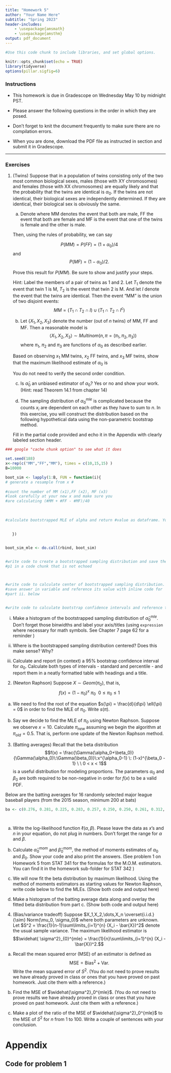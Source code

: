 ```yaml
---
title: "Homework 5"
author: "Your Name Here"
subtitle: "Spring 2023"
header-includes:
    - \usepackage{amsmath}
    - \usepackage{amsthm}
output: pdf_document
---
```


```r
#Use this code chunk to include libraries, and set global options.

knitr::opts_chunk$set(echo = TRUE)
library(tidyverse)
options(pillar.sigfig=6)

```

### Instructions

- This homework is due in Gradescope on Wednesday May 10 by midnight PST.

- Please answer the following questions in the order in which they are posed. 

- Don't forget to knit the document frequently to make sure there are no compilation errors. 

- When you are done, download the PDF file as instructed in section and submit it in Gradescope. 

* * *

### Exercises

1. (Twins) Suppose that in a population of twins consisting only of the two most common biological sexes\footnote{see \href{https://www.joshuakennon.com/the-six-common-biological-sexes-in-humans/}{here} for the six variations that are possible}, males (those with XY chromosomes) and females (those with XX chromosomes) are equally likely and that the probability that the twins are identical is $\alpha_0$. If the twins are not identical, their biological sexes are independently determined. If they are identical, their biological sex is obviously the same.
	
	a. Denote
	\begin{align*}
	\pi_1 &= P(MM),\\
	\pi_2 &= P(FF), \\
	\pi_3 &= P(MF).
	\end{align*}
	  where $\mbox{MM}$ denotes the event that both are male, $\mbox{FF}$ the event that both are female and $\mbox{MF}$ is the event that one of the twins is female and the other is male.
	
  	Then, using the rules of probability, we can say
	
	$$P(MM) = P(FF) = (1+\alpha_0)/4$$ and $$P(MF) = (1-\alpha_0)/2.$$
	 
	 Prove this result for $P(MM)$. Be sure to show and justify your steps. \textbf{Since I am basically setting up the problem formulation for you, we are going to assess mastery of the concepts.}
	
	Hint: Label the members of a pair of twins as 1 and 2. Let $T_1$ denote the event that twin 1 is M, $T_2$ is the event that twin 2 is M. And let $I$ denote the event that the twins are identical. Then the event "MM" is the union of two disjoint events: 
	$$MM = (T_1 \cap T_2 \cap I ) \cup (T_1 \cap T_2 \cap I^c)$$ 
	
	\emph{Review chapters 2 and 4 if you need a reminder}
	
	
	b. Let $\left\{X_1,X_2,X_3\right\}$ denote the number (out of $n$ twins) of $\mbox{MM}$, $\mbox{FF}$ and $\mbox{MF}$. Then a reasonable model is
	$$\langle X_1,X_2,X_3 \rangle \sim Multinom(n, \pi=(\pi_1,\pi_2,\pi_3) )$$
	where $\pi_1$, $\pi_2$ and $\pi_3$ are functions of $\alpha_0$ as described earlier.
	
	  Based on observing $x_1$ MM twins, $x_2$ FF twins, and $x_3$ MF twins, show that the maximum likelihood estimate of $\alpha_0$ is
\begin{eqnarray*}
\widehat{\alpha}_0^{mle} &=& (x_1+x_2-x_3)/n.
\end{eqnarray*}
	  
	  You do not need to verify the second order condition.
	
	c. Is $\widehat{\alpha}_0$ an unbiased estimator of $\alpha_0$? Yes or no and show your work.   (Hint: read Theorem 14.1 from chapter 14)
	
	d. The sampling distribution of $\alpha_0^{mle}$ is complicated because the counts $x_i$ are dependent on each other as they have to sum to $n$. In this exercise, you will construct the distribution based on the following hypothetical data using  the non-parametric  bootstrap method.  \begin{table}[h]
	\centering
   \begin{tabular}{ccc}
    MM & FF & MF \\ \hline
    10 & 15 & 15\\ \hline
   \end{tabular}
   \end{table}

   Fill in the partial code provided  and echo it in the Appendix with clearly labeled section header. 
   
```r

### google "cache chunk option" to see what it does

set.seed(188)
x<-rep(c("MM","FF","MM"), times = c(10,15,15) )
B=10000

boot_sim <- lapply(1:B, FUN = function(i){ 
# generate a resample from x #  
    
#count the number of MM (x1),FF (x2), MF (x3) 
#look carefully at your new x and make sure you
#are calculating (#MM + #FF - #MF)/40
    
  
  
#calculate bootstrapped MLE of alpha and return #value as dataframe. You might want to calculate the #the MLE as maximum of (x1+x2-x3)/n and 0, since alpha is a #probability.
    
    
   })


boot_sim_mle <- do.call(rbind, boot_sim)


#write code to create a bootstrapped sampling distribution and save the #figure to an object called p1 and display it in part i. below by typing 
#p1 in a code chunk that is not echoed



#write code to calculate center of bootstrapped sampling distribution.
#save answer in variable and reference its value with inline code for 
#part ii. below


#write code to calculate bootstrap confidence intervals and reference the end points using inline code for part iii. below
```
  
   i. Make a histogram of the bootstrapped sampling distribution of $\widehat{\alpha}_0^{mle}$.  Don't forget those binwidths and label your axis/titles (using `expression` where necessary for math symbols. See Chapter 7 page 62 for a reminder ) 



   ii. Where is the bootstrapped sampling distribution centered? Does this make sense? Why?

   iii. Calculate and report (in context) a 95\% bootstrap confidence interval for $\alpha_0$. Calculate both types of intervals - standard and percentile - and report them in a neatly formatted table with headings and a title.


2. (Newton Raphson) Suppose $X \sim Geom(\pi_0)$, that is,
$$f(x) = (1- \pi_0)^{x} \: \pi_0 \ \ 0 \leq \pi_0 \leq 1$$

a. We need to find the root of the equation $s(\pi) = \frac{d}{d\pi} \ell(\pi) = 0$ in order to find the MLE of $\pi_0$. Write $s(\pi)$.

b. Say we decide to find the MLE of $\pi_0$ using Newton Raphson. Suppose we observe $x = 10$. Calculate $\pi_{new}$ assuming we begin the algorithm at $\pi_{old} = 0.5$. That is, perform one update of the Newton Raphson method.

3. (Batting averages) Recall that the beta distribution 
$$f(x) = \frac{\Gamma(\alpha_0+\beta_0)}{\Gamma(\alpha_0)\:\Gamma(\beta_0)}\:x^{\alpha_0-1} \: (1-x)^{\beta_0 - 1} \ \ 0 < x < 1$$
is a useful distribution for modeling proportions. The parameters $\alpha_0$ and $\beta_0$ are both required to be non-negative in order for $f(x)$ to be a valid PDF. 

Below are the batting averages for 16 randomly selected major league baseball players (from the 2015 season, minimum 200 at bats)



```r
ba <- c(0.276, 0.281, 0.225, 0.283, 0.257, 0.250, 0.250, 0.261, 0.312, 0.259, 0.273, 0.222, 0.314, 0.271, 0.294, 0.268)

   
```

a. Write the log-likelihood function $\ell(\alpha, \beta)$. Please leave the data as $x$'s and $n$ in your equation, do not plug in numbers. Don't forget the range for $\alpha$ and $\beta$.

b. Calculate $\widehat{\alpha}_0^{mom}$ and $\widehat{\beta}_0^{mom}$, the method of moments estimates of $\alpha_0$ and $\beta_0$. Show your code and also print the answers. (See problem 1 on Homework 5 from STAT 341 for the formulas for the M.O.M. estimators. You can find it in the homework sub-folder for STAT 342 )

c. We will now fit the beta distribution by maximum likelihood. 
Using the method of moments estimators as starting values for Newton Raphson, write code below to find the MLEs. (Show both code and output here)


d. Make a histogram of the batting average data along and overlay the fitted beta distribution from part c. (Show both code and output here)

4. (Bias/variance tradeoff) Suppose $X_1,X_2,\dots,X_n \overset{i.i.d.}{\sim} Norm(\mu_0, \sigma_0)$ where both parameters are unknown. 
Let
$S^2 = \frac{1}{n-1}\sum\limits_{i=1}^{n} (X_i - \bar{X})^2$ denote the usual sample variance. The maximum likelihood estimator is
$$\widehat{ \sigma^2}_{0}^{mle} = \frac{1}{n}\sum\limits_{i=1}^{n} (X_i - \bar{X})^2.$$

a. Recall the mean squared error (MSE) of an estimator is defined as 
$$\mbox{MSE} = \mbox{Bias}^2 + \mbox{Var}.$$
Write the mean squared error of $S^2$. (You do not need to prove results we have already proved in class or ones that you have proved on past homework. Just cite them with a reference.)

b. Find the MSE of $\widehat{\sigma^2}_0^{mle}$. (You do not need to prove results we have already proved in class or ones that you have proved on past homework. Just cite them with a reference.)

c. Make a plot of the ratio of the MSE of $\widehat{\sigma^2}_0^{mle}$ to the MSE of $S^2$ for $n$ from 1 to 100. Write a couple of sentences with your conclusion.


# Appendix

## Code for problem 1

